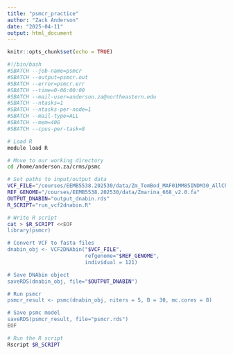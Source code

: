 ```yaml
---
title: "psmcr_practice"
author: "Zack Anderson"
date: "2025-04-11"
output: html_document
---
```


```r
knitr::opts_chunk$set(echo = TRUE)
```
```bash
#!/bin/bash
#SBATCH --job-name=psmcr
#SBATCH --output=psmcr.out
#SBATCH --error=psmcr.err
#SBATCH --time=0-06:00:00
#SBATCH --mail-user=anderson.za@northeastern.edu
#SBATCH --ntasks=1
#SBATCH --ntasks-per-node=1
#SBATCH --mail-type=ALL
#SBATCH --mem=40G
#SBATCH --cpus-per-task=8

# Load R
module load R

# Move to our working directory
cd /home/anderson.za/crms/psmc

# Set paths to input/output data
VCF_FILE="/courses/EEMB5538.202530/data/Zm_TomBod_MAF01MM85INDM30_AllChr.recode.vcf.gz"
REF_GENOME="/courses/EEMB5538.202530/data/Zmarina_668_v2.0.fa"
OUTPUT_DNABIN="output_dnabin.rds"
R_SCRIPT="run_vcf2dnabin.R"

# Write R script
cat > $R_SCRIPT <<EOF
library(psmcr)

# Convert VCF to fasta files
dnabin_obj <- VCF2DNAbin("$VCF_FILE",
                         refgenome="$REF_GENOME",
                         individual = 121)

# Save DNAbin object
saveRDS(dnabin_obj, file="$OUTPUT_DNABIN")

# Run psmcr
psmcr_result <- psmc(dnabin_obj, niters = 5, B = 30, mc.cores = 8)

# Save psmc model
saveRDS(psmcr_result, file="psmcr.rds")
EOF

# Run the R script
Rscript $R_SCRIPT
```

